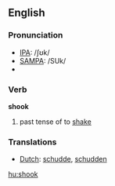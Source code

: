 ==English==

{{rank|loss|spot|wonderful|943|shook|fit|distribute|ordinary}}

=== Pronunciation ===
*[[IPA]]: /ʃʊk/
*[[SAMPA]]: /SUk/
*{{audio|en-us-shook.ogg|Audio (US)}}

===Verb===
'''shook'''

# past tense of to [[shake]]

===Translations===
*[[Dutch]]: [[schudde]], [[schudden]]

[[hu:shook]]